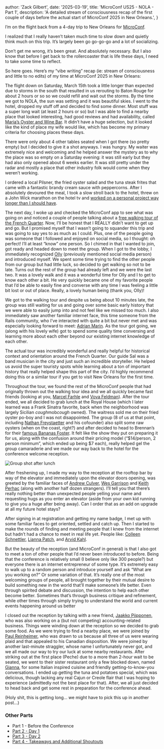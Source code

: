 
  author: 'Zack Gilbert',
  date: '2025-03-19',
  title: 'MicroConf US25 - NOLA - Part 1',
  description:
    'A detailed stream of consciousness recap of the first couple of days before the actual start of MicroConf 2025 in New Orleans.',
}


I’m on the flight back from a 4-day trip to New Orleans for [MicroConf](https://microconf.com).

I realized that I really haven’t taken much time to slow down and quietly think much on this trip. It’s largely been go go-go-go and a lot of socializing.

Don’t get me wrong, it’s been great. And absolutely necessary. But I also know that before I get back to the rollercoaster that is life these days, I need to take some time to reflect.

So here goes. Here’s my “vibe writing” recap (ie: stream of consciousness and little to no edits) of my time at MicroConf 2025 in New Orleans:

The flight down on Saturday, March 15th took a little longer than expected due to storms in the south that resulted in us rerouting to Baton Rouge for about 2 hours or so so we could refill and wait out the storms. By the time we got to NOLA, the sun was setting and it was beautiful skies. I went to the hotel, dropped my stuff off and decided to find some dinner. Most stuff was a super long wait (at least 2 hours or so) but I was able to find a nearby place that looked interesting, had good reviews and had availability, called [Maria’s Oyster and Wine Bar](https://www.mariasoysterbar.com/menus). It didn’t have a huge selection, but it looked like the kind of place my wife would like, which has become my primary criteria for choosing places these days.

There were only about 4 other tables seated when I got there (so pretty empty) but I decided to give it a shot anyways. I was hungry. My waiter was extremely nice and welcoming and he helped answer the mystery as to why the place was so empty on a Saturday evening: it was still early but they had also only opened about 6 weeks earlier. It was still pretty under the radar and mostly a place that other industry folk would come when they weren’t working.

I ordered a local Pilsner, the fried oyster salad and the tuna steak frites that came with a fantastic brandy cream sauce with peppercorns. After I absolutely devoured the meal, I took a slow stroll back to the hotel, threw on a John Wick marathon on the hotel tv and [worked on a personal project way longer than I should have](https://bsky.app/profile/zackgilbert.com/post/3lkhupwxrmc2k).

The next day, I woke up and checked the MicroConf app to see what was going on and noticed a couple of people talking about a [free walking tour of the French Quarter](https://www.nolatourguy.com/free-french-quarter-and-cemetery-tour/). Now, I’ll be honest that I REALLY didn’t want to get up and go. But I promised myself that I wasn’t going to squander this trip and was going to say yes to as much as I could. Plus, one of the people going was someone that I followed and enjoyed on social media, so I thought: oh perfect! I’ll at least “know” one person. So I chimed in that I wanted to join, got ready and headed down to meet the group. When I got to the lobby, I immediately recognized [Olly](https://x.com/helloitsolly) (previously mentioned social media person) and introduced myself. We spent some time trying to find the other people from our group but had little luck, so decided to get walking so not to be late. Turns out the rest of the group had already left and we were the last two. It was a lovely walk and it was a wonderful time for Olly and I to get to know each other a bit. He very quickly became one of my favorite people that I’d be able to easily fine and converse with any time I was feeling a little bit lost or out of place. Really, a lovely human being (thank you, Olly)!

We got to the walking tour and despite us being about 10 minutes late, the group was still waiting for us and going over some basic early history that we were able to easily jump into and not feel like we missed too much. I also immediately saw another familiar internet face, this time someone from the Rails community, who I’ve interacted with quite a bit but never met and was especially looking forward to meet: [Adrian Marin](https://bsky.app/profile/adrianthedev.com). As the tour got going, we (along with his lovely wife) got to spend some quality time conversing and learning more about each other beyond our existing internet knowledge of each other.

The actual tour was incredibly wonderful and really helpful for historical context and orientation around the French Quarter. Our guide Sal was a band musician in the city and just such an incredible storyteller. He helped us avoid the super touristy spots while learning about a ton of important history that really helped shape this part of the city. I’d highly recommend doing this or a similar tour if you get to visit New Orleans for the first time.

Throughout the tour, we found the rest of the MicroConf people that had originally thrown out the walking tour idea and we all quickly became fast friends (looking at you, [Marcel Farhle](https://bsky.app/profile/marcelfahle.net) and [Vova Feldman](https://bsky.app/profile/vovafeldman.com)). After the tour ended, we all decided to grab lunch at the Royal House (which I later learned was a Frank Sinatra favorite, back when the neighborhood was largely Sicilian *cough*mob*cough* owned). The waitress sold me on their fried oyster po-boy and I was not disappointed. The group (8 of us at that point, including [Nathan Freystaetter](https://www.linkedin.com/in/nathanfreystaetter/) and his cofounder) also split some raw oysters (when on the coast, right?) and after decided to head to Brennan’s for their [famous Bananas Foster](https://www.brennansneworleans.com/recipes/bananas-foster/). It felt like the show they put on preparing it for us, along with the confusion around their pricing model (“$14/person, 2 person minimum”, which ended up being $7 each), really helped gel the group camaraderie and we made our way back to the hotel for the conference welcome reception.

![Group shot after lunch](https://pbs.twimg.com/media/GmMbtWzXIAA75LB?format=jpg&name=large)

After freshening up, I made my way to the reception at the rooftop bar by way of the elevator and immediately upon the elevator doors opening, was greeted by the familiar faces of [Andrew Culver](https://x.com/andrewculver), [Wes Garrison](https://www.linkedin.com/in/wesgarrison) and [Keith Perhac](https://x.com/harisenbon79) (along with another half dozen strangers). I’ll tell you that there’s really nothing better than unexpected people yelling your name and requesting hugs as you enter an elevator (aside from your own kid running to give you a huge after being away). Can I order that as an add on upgrade at all my future hotel stays?

After signing in at registration and getting my name badge, I met up with some familiar faces to get oriented, settled and catch up. Then I started to make the rounds of finding and meeting people that I knew from the internet but hadn’t had a chance to meet in real life yet. People like: [Colleen Schnettler](https://bsky.app/profile/leenyburger.bsky.social), [Lianna Patch](https://bsky.app/profile/punchlinecopy.com), and [Arvid Kahl](https://bsky.app/profile/arvidkahl.bsky.social).

But the beauty of the reception (and MicroConf in general) is that I also got to meet a ton of other people that I’d never been introduced to before. Being that the conference is relatively small (I believe only like 300 people?) but everyone there is an internet entrepreneur of some type. It’s extremely easy to walk up to a random person and introduce yourself and ask “What are you working on?” Or some variation of that. It’s really one of the most welcoming groups of people, all brought together by their mutual desire to build something new in the world that’ll make someone’s life better. Even through spirited debate and discussion, the intention to help each other become better. Sometimes that’s through business critique and refinement, while other times through simply trying to understand the world and current events happening around us better

I closed out the reception by talking with a new friend, [Jaakko Piipponen](https://www.linkedin.com/in/jaakkopiipponen), who was also working on a (but not competing) accounting-related business. Things were winding down at the reception so we decided to grab some food. As we were trying to find a nearby place, we were joined by [Paul Reinheimer](https://www.linkedin.com/in/preinheimer), who was drawn to us because all three of us were wearing plaid and that appealed to his Canadian disposition. We were joined by another last-minute straggler, whose name I unfortunately never got, and we all made our way to try our luck at some nearby restaurants. After striking out at the first place (Peche) due to a more than 2-hour wait to be seated, we went to their sister restaurant only a few blocked down, named [Gianna](https://maps.app.goo.gl/SbJM7RMTkmXHDB2F6), for some Italian inspired cuisine and friendly getting-to-know-you conversations. I ended up getting the tuna and potatoes special, which was delicious, though lacking any real Cajun or Creole flair that I was hoping to experience (admittedly not the best place for that). After, we all just decided to head back and get some rest in preparation for the conference ahead. 

(Holy shit, this is getting long… we might have to pick this up in another post…)

### Other Parts
* Part 1 - Before the Conference
* [Part 2 - Day 1](/articles/microconf-us25-nola-part2-day1)
* [Part 3 - Day 2](/articles/microconf-us25-nola-part3-day2)
* [Part 4 - Takeaways and Additional Shoutouts](/articles/microconf-us25-nola-part4-takeaways)
